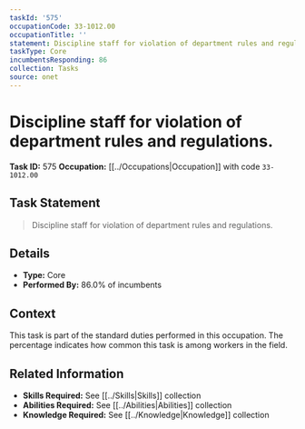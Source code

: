 ```yaml
---
taskId: '575'
occupationCode: 33-1012.00
occupationTitle: ''
statement: Discipline staff for violation of department rules and regulations.
taskType: Core
incumbentsResponding: 86
collection: Tasks
source: onet
---
```

# Discipline staff for violation of department rules and regulations.

**Task ID:** 575
**Occupation:** [[../Occupations|Occupation]] with code `33-1012.00`

## Task Statement

> Discipline staff for violation of department rules and regulations.

## Details

- **Type:** Core
- **Performed By:** 86.0% of incumbents

## Context

This task is part of the standard duties performed in this occupation. The percentage indicates how common this task is among workers in the field.

## Related Information

- **Skills Required:** See [[../Skills|Skills]] collection
- **Abilities Required:** See [[../Abilities|Abilities]] collection
- **Knowledge Required:** See [[../Knowledge|Knowledge]] collection

